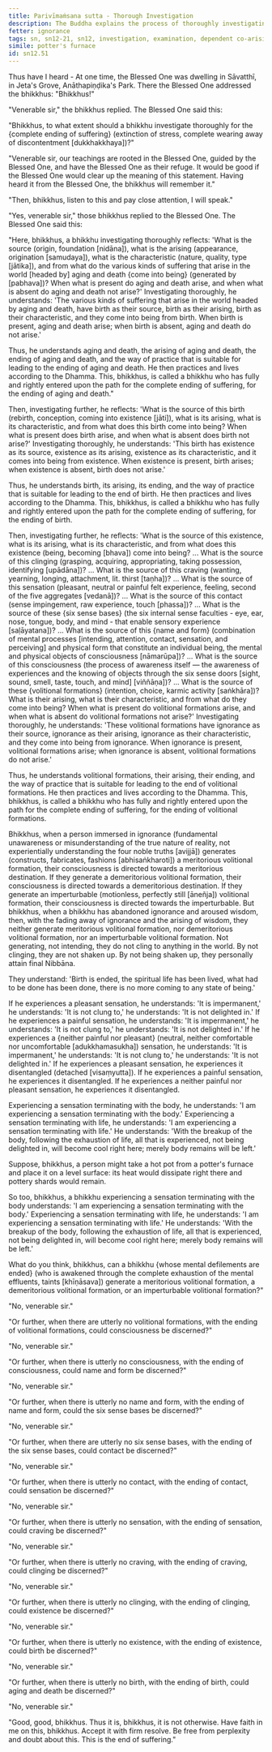 ```yaml
---
title: Parivīmaṁsana sutta - Thorough Investigation
description: The Buddha explains the process of thoroughly investigating the arising and cessation of suffering through dependent co-arising.
fetter: ignorance
tags: sn, sn12-21, sn12, investigation, examination, dependent co-arising, dependent origination, twelve links, ignorance, volitional formations, consciousness, name and form, six sense bases, contact, sensation, craving, clinging, existence, birth, aging and death, wisdom
simile: potter's furnace
id: sn12.51
---
```


Thus have I heard - At one time, the Blessed One was dwelling in Sāvatthī, in Jeta's Grove, Anāthapiṇḍika's Park. There the Blessed One addressed the bhikkhus: "Bhikkhus!"

"Venerable sir," the bhikkhus replied. The Blessed One said this:

"Bhikkhus, to what extent should a bhikkhu investigate thoroughly for the \{complete ending of suffering} (extinction of stress, complete wearing away of discontentment [dukkhakkhaya])?"

"Venerable sir, our teachings are rooted in the Blessed One, guided by the Blessed One, and have the Blessed One as their refuge. It would be good if the Blessed One would clear up the meaning of this statement. Having heard it from the Blessed One, the bhikkhus will remember it."

"Then, bhikkhus, listen to this and pay close attention, I will speak."

"Yes, venerable sir," those bhikkhus replied to the Blessed One. The Blessed One said this:

"Here, bhikkhus, a bhikkhu investigating thoroughly reflects: 'What is the source (origin, foundation [nidāna]), what is the arising (appearance, origination [samudaya]), what is the characteristic (nature, quality, type [jātika]), and from what do the various kinds of suffering that arise in the world [headed by] aging and death \{come into being} (generated by [pabhava])? When what is present do aging and death arise, and when what is absent do aging and death not arise?' Investigating thoroughly, he understands: 'The various kinds of suffering that arise in the world headed by aging and death, have birth as their source, birth as their arising, birth as their characteristic, and they come into being from birth. When birth is present, aging and death arise; when birth is absent, aging and death do not arise.'

Thus, he understands aging and death, the arising of aging and death, the ending of aging and death, and the way of practice that is suitable for leading to the ending of aging and death. He then practices and lives according to the Dhamma. This, bhikkhus, is called a bhikkhu who has fully and rightly entered upon the path for the complete ending of suffering, for the ending of aging and death."

Then, investigating further, he reflects: 'What is the source of this birth (rebirth, conception, coming into existence [jāti]), what is its arising, what is its characteristic, and from what does this birth come into being? When what is present does birth arise, and when what is absent does birth not arise?' Investigating thoroughly, he understands: 'This birth has existence as its source, existence as its arising, existence as its characteristic, and it comes into being from existence. When existence is present, birth arises; when existence is absent, birth does not arise.'

Thus, he understands birth, its arising, its ending, and the way of practice that is suitable for leading to the end of birth. He then practices and lives according to the Dhamma. This, bhikkhus, is called a bhikkhu who has fully and rightly entered upon the path for the complete ending of suffering, for the ending of birth.

Then, investigating further, he reflects: 'What is the source of this existence, what is its arising, what is its characteristic, and from what does this existence (being, becoming [bhava]) come into being? ... What is the source of this clinging (grasping, acquiring, appropriating, taking possession, identifying [upādāna])? ... What is the source of this craving (wanting, yearning, longing, attachment, lit. thirst [taṇha])? ... What is the source of this sensation (pleasant, neutral or painful felt experience, feeling, second of the five aggregates [vedanā])? ... What is the source of this contact (sense impingement, raw experience, touch [phassa])? ... What is the source of these \{six sense bases} (the six internal sense faculties - eye, ear, nose, tongue, body, and mind - that enable sensory experience [saḷāyatana])? ... What is the source of this \{name and form} (combination of mental processes [intending, attention, contact, sensation, and perceiving] and physical form that constitute an individual being, the mental and physical objects of consciousness [nāmarūpa])? ... What is the source of this consciousness (the process of awareness itself — the awareness of experiences and the knowing of objects through the six sense doors [sight, sound, smell, taste, touch, and mind] [viññāṇa])? ... What is the source of these \{volitional formations} (intention, choice, karmic activity [saṅkhāra])? What is their arising, what is their characteristic, and from what do they come into being? When what is present do volitional formations arise, and when what is absent do volitional formations not arise?' Investigating thoroughly, he understands: 'These volitional formations have ignorance as their source, ignorance as their arising, ignorance as their characteristic, and they come into being from ignorance. When ignorance is present, volitional formations arise; when ignorance is absent, volitional formations do not arise.'

Thus, he understands volitional formations, their arising, their ending, and the way of practice that is suitable for leading to the end of volitional formations. He then practices and lives according to the Dhamma. This, bhikkhus, is called a bhikkhu who has fully and rightly entered upon the path for the complete ending of suffering, for the ending of volitional formations.

Bhikkhus, when a person immersed in ignorance (fundamental unawareness or misunderstanding of the true nature of reality, not experientially understanding the four noble truths [avijjā]) generates (constructs, fabricates, fashions [abhisaṅkharoti]) a meritorious volitional formation, their consciousness is directed towards a meritorious destination. If they generate a demeritorious volitional formation, their consciousness is directed towards a demeritorious destination. If they generate an imperturbable (motionless, perfectly still [āneñja]) volitional formation, their consciousness is directed towards the imperturbable. But bhikkhus, when a bhikkhu has abandoned ignorance and aroused wisdom, then, with the fading away of ignorance and the arising of wisdom, they neither generate meritorious volitional formation, nor demeritorious volitional formation, nor an imperturbable volitional formation. Not generating, not intending, they do not cling to anything in the world. By not clinging, they are not shaken up. By not being shaken up, they personally attain final Nibbāna.

They understand: 'Birth is ended, the spiritual life has been lived, what had to be done has been done, there is no more coming to any state of being.'

If he experiences a pleasant sensation, he understands: 'It is impermanent,' he understands: 'It is not clung to,' he understands: 'It is not delighted in.' If he experiences a painful sensation, he understands: 'It is impermanent,' he understands: 'It is not clung to,' he understands: 'It is not delighted in.' If he experiences a \{neither painful nor pleasant} (neutral, neither comfortable nor uncomfortable [adukkhamasukha]) sensation, he understands: 'It is impermanent,' he understands: 'It is not clung to,' he understands: 'It is not delighted in.' If he experiences a pleasant sensation, he experiences it disentangled (detached [visaṃyutta]). If he experiences a painful sensation, he experiences it disentangled. If he experiences a neither painful nor pleasant sensation, he experiences it disentangled.

Experiencing a sensation terminating with the body, he understands: 'I am experiencing a sensation terminating with the body.' Experiencing a sensation terminating with life, he understands: 'I am experiencing a sensation terminating with life.' He understands: 'With the breakup of the body, following the exhaustion of life, all that is experienced, not being delighted in, will become cool right here; merely body remains will be left.'

Suppose, bhikkhus, a person might take a hot pot from a potter's furnace and place it on a level surface: its heat would dissipate right there and pottery shards would remain.

So too, bhikkhus, a bhikkhu experiencing a sensation terminating with the body understands: 'I am experiencing a sensation terminating with the body.' Experiencing a sensation terminating with life, he understands: 'I am experiencing a sensation terminating with life.' He understands: 'With the breakup of the body, following the exhaustion of life, all that is experienced, not being delighted in, will become cool right here; merely body remains will be left.'

What do you think, bhikkhus, can a bhikkhu \{whose mental defilements are ended} (who is awakened through the complete exhaustion of the mental effluents, taints [khīṇāsava]) generate a meritorious volitional formation, a demeritorious volitional formation, or an imperturbable volitional formation?"

"No, venerable sir."

"Or further, when there are utterly no volitional formations, with the ending of volitional formations, could consciousness be discerned?"

"No, venerable sir."

"Or further, when there is utterly no consciousness, with the ending of consciousness, could name and form be discerned?"

"No, venerable sir."

"Or further, when there is utterly no name and form, with the ending of name and form, could the six sense bases be discerned?"

"No, venerable sir."

"Or further, when there are utterly no six sense bases, with the ending of the six sense bases, could contact be discerned?"

"No, venerable sir."

"Or further, when there is utterly no contact, with the ending of contact, could sensation be discerned?"

"No, venerable sir."

"Or further, when there is utterly no sensation, with the ending of sensation, could craving be discerned?"

"No, venerable sir."

"Or further, when there is utterly no craving, with the ending of craving, could clinging be discerned?"

"No, venerable sir."

"Or further, when there is utterly no clinging, with the ending of clinging, could existence be discerned?"

"No, venerable sir."

"Or further, when there is utterly no existence, with the ending of existence, could birth be discerned?"

"No, venerable sir."

"Or further, when there is utterly no birth, with the ending of birth, could aging and death be discerned?"

"No, venerable sir."

"Good, good, bhikkhus. Thus it is, bhikkhus, it is not otherwise. Have faith in me on this, bhikkhus. Accept it with firm resolve. Be free from perplexity and doubt about this. This is the end of suffering."